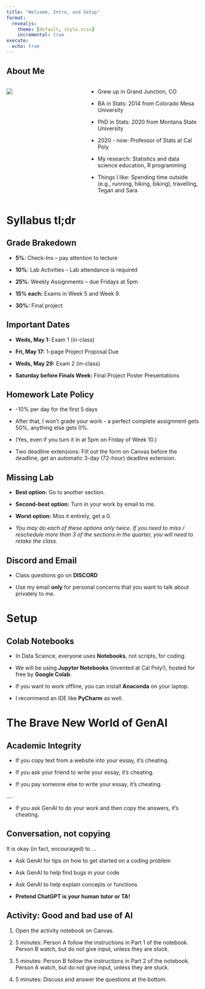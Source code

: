 ```yaml
---
title: "Welcome, Intro, and Setup"
format:
  revealjs: 
    theme: [default, style.scss]
    incremental: true 
execute:
  echo: true
---
```


## About Me

::::: columns
::: {.column width="40%"}
![](../images/headshot.jpg){fig-alt="A headshot of Dr. Theobold from the second floor of Building 25, facing Mount Bishop. Dr. Theobold is rocking a pink blazer to compliment their pink hair."}
:::

::: {.column width="60%"}
::: {.midi}
-   Grew up in Grand Junction, CO

-   BA in Stats: 2014 from Colorado Mesa University

-   PhD in Stats: 2020 from Montana State University

-   2020 - now: Professor of Stats at Cal Poly

-   My research: Statistics and data science education, R programming

-   Things I like: Spending time outside (e.g., running, hiking, biking), travelling, Tegan and Sara
:::
:::
:::::

# Syllabus tl;dr

## Grade Brakedown

-   **5%**: Check-Ins -- pay attention to lecture

-   **10%**: Lab Activities -- Lab attendance is required

-   **25%**: Weekly Assignments -- due Fridays at 5pm

-   **15% each:** Exams in Week 5 and Week 9.

-   **30%:** Final project

## Important Dates

-   **Weds, May 1:** Exam 1 (in-class)

-   **Fri, May 17:** 1-page Project Proposal Due

-   **Weds, May 29:** Exam 2 (in-class)

-   **Saturday before Finals Week:** Final Project Poster Presentations

## Homework Late Policy

-   -10% per day for the first 5 days

-   After that, I won't grade your work - a perfect complete assignment gets
50%, anything else gets 0%.

-   (Yes, even if you turn it in at 5pm on Friday of Week 10.)

-   Two deadline extensions: Fill out the form on Canvas before the deadline, 
get an automatic 3-day (72-hour) deadline extension. 

## Missing Lab

-   **Best option:** Go to another section. 

-   **Second-best option:** Turn in your work by email to me.

-   **Worst option:** Miss it entirely, get a 0.

-   *You may do each of these options only twice. If you need to miss / reschedule more than 3 of the sections in the quarter, you will need to retake the class.*

## Discord and Email

-   Class questions go on **DISCORD**

-   Use my email **only** for personal concerns that you want to talk about
privately to me.

# Setup

## Colab Notebooks

-   In Data Science, everyone uses **Notebooks**, not scripts, for coding.

-   We will be using **Jupyter Notebooks** (invented at Cal Poly!), hosted for
free by **Google Colab**.

-   If you want to work offline, you can install **Anaconda** on your laptop.

-   I recommend an IDE like **PyCharm** as well.

# The Brave New World of GenAI

## Academic Integrity

-   If you copy text from a website into your essay, it's cheating.

-   If you ask your friend to write your essay, it's cheating.

-   If you pay someone else to write your essay, it's cheating.

....

-   If you ask GenAI to do your work and then copy the answers, it's cheating.

## Conversation, not copying

It is okay (in fact, encouraged) to ...

-   Ask GenAI for tips on how to get started on a coding problem

-   Ask GenAI to help find bugs in your code

-   Ask GenAI to help explain concepts or functions

-   **Pretend ChatGPT is your human tutor or TA!**

## Activity: Good and bad use of AI

1.  Open the activity notebook on Canvas.

2.  5 minutes: Person A follow the instructions in Part 1 of the notebook. 
Person B watch, but do not give input, unless they are stuck.

3.  5 minutes: Person B follow the instructions in Part 2 of the notebook. 
Person A watch, but do not give input, unless they are stuck.

4.  5 minutes: Discuss and answer the questions at the bottom.
